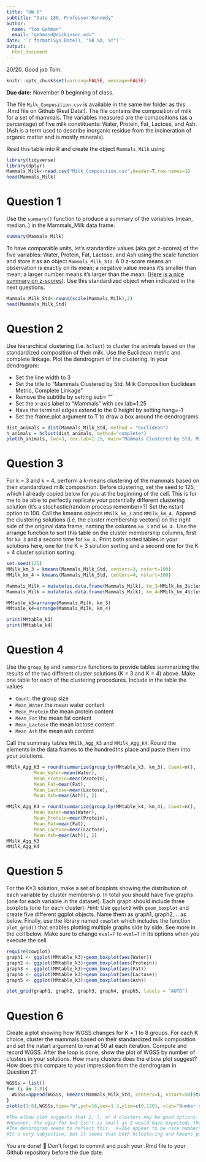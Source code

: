 ```yaml
---
title: "HW 6"
subtitle: "Data 180, Professor Kennedy"
author: 
  name: "Tom Gehman"
  email: "gehmand@dickinson.edu"
date: '`r format(Sys.Date(), "%B %d, %Y")`'
output: 
  html_document
---
```

20/20. Good job Tom. 
```r
knitr::opts_chunk$set(warning=FALSE, message=FALSE)
```

**Due date:** November 9 beginning of class.


The file `Milk_Composition.csv` is available in the same hw folder as this .Rmd file on Github (Real Data!). The file contains the composition of milk for a set of mammals. The variables measured are the compositions (as a percentage) of five milk constituents: Water, Protein, Fat, Lactose, and Ash. (Ash is a term used to describe inorganic residue from the incineration of organic matter and is mostly minerals).

Read this table into R and create the object `Mammals_Milk` using

```r
library(tidyverse)
library(dplyr)
Mammals_Milk<-read.csv("Milk_Composition.csv",header=T,row.names=1)
head(Mammals_Milk)
```

# Question 1
Use the `summary()` function to produce a summary of the variables (mean, median..) in the Mammals_Milk data frame.

```r
summary(Mammals_Milk)
```

To have comparable units, let's standardize values (aka get z-scores) of the five variables: Water, Protein, Fat, Lactose, and Ash using the scale function and store it as an object `Mammals_Milk_Std`. A 0 z-score means an observation is exactly on its mean; a negative value means it's smaller than mean; a larger number means it's larger than the mean. ([Here is a nice summary on z-scores](https://www.simplypsychology.org/z-score.html)). Use this standardized object when indicated in the next questions. 

```r
Mammals_Milk_Std<-round(scale(Mammals_Milk),2)
head(Mammals_Milk_Std)
```
# Question 2
Use hierarchical clustering (i.e. `hclust`) to cluster the animals based on the standardized composition of their milk. Use the Euclidean metric and complete linkage. Plot the dendrogram of the clustering. In your dendrogram: 

*	Set the line width to 3
*	Set the title to “Mammals Clustered by Std. Milk Composition \n Euclidean Metric, Complete Linkage”
*	Remove the subtitle by setting sub= ""
*	Set the x-axis label to “Mammals” with cex.lab=1.25
*	Have the terminal edges extend to the 0 height by setting hang=-1
*	Set the frame.plot argument to T to draw a box around the dendrograms

```r
dist_animals = dist(Mammals_Milk_Std, method = "euclidean")
h_animals = hclust(dist_animals, method="complete")
plot(h_animals, lwd=3, cex.lab=1.25, main="Mammals Clustered by Std. Milk Composition \n Euclidean Metric, Complete Linkage", hang=-1, xlab="Mammals", sub="", frame.plot=T)
```

# Question 3
For k = 3 and k = 4, perform a k-means clustering of the mammals based on their standardized milk composition. Before clustering, set the seed to 125, which I already copied below for you at the beginning of the cell. This is for me to be able to perfectly replicate your potentially different clustering solution (it's a stochastic/random process remember>?) Set the nstart option to 100. Call the kmeans objects `MMilk_km_3` and `MMilk_km_4.` Append the clustering solutions (i.e. the cluster membership vectors) on the right side of the original data frame, naming the columns `km_3` and `km_4.` Use the arrange function to sort this table on the cluster membership columns, first for `km_3` and a second time for `km_4.` Print both sorted tables in your solutions here, one for the K = 3 solution sorting and a second one for the K = 4 cluster solution sorting.

```r
set.seed(125)
MMilk_km_3 = kmeans(Mammals_Milk_Std, centers=3, nstart=100)
MMilk_km_4 = kmeans(Mammals_Milk_Std, centers=4, nstart=100)

Mammals_Milk = mutate(as.data.frame(Mammals_Milk), km_3=MMilk_km_3$cluster)
Mammals_Milk = mutate(as.data.frame(Mammals_Milk), km_4=MMilk_km_4$cluster)

MMtable_k3=arrange(Mammals_Milk, km_3)
MMtable_k4=arrange(Mammals_Milk, km_4)

print(MMtable_k3)
print(MMtable_k4)

```

# Question 4
Use the `group_by` and `summarize` functions to provide tables summarizing the results of the two different cluster solutions (K = 3 and K = 4) above. Make one table for each of the clustering procedures. Include in the table the values

*	`Count`: the group size
*	`Mean_Water` the mean water content
*	`Mean_Protein` the mean protein content
*	`Mean_Fat` the mean fat content
*	`Mean_Lactose` the mean lactose content
*	`Mean_Ash` the mean ash content

Call the summary tables `MMilk_Agg_K3` and `MMilk_Agg_K4`. Round the elements in the data frames to the hundredths place and paste them into your solutions.

```r
MMilk_Agg_K3 = round(summarize(group_by(MMtable_k3, km_3), Count=n(), 
          Mean_Water=mean(Water),
          Mean_Protein=mean(Protein), 
          Mean_Fat=mean(Fat), 
          Mean_Lactose=mean(Lactose), 
          Mean_Ash=mean(Ash)), 2)

MMilk_Agg_K4 = round(summarize(group_by(MMtable_k4, km_4), Count=n(), 
          Mean_Water=mean(Water),
          Mean_Protein=mean(Protein), 
          Mean_Fat=mean(Fat), 
          Mean_Lactose=mean(Lactose), 
          Mean_Ash=mean(Ash)), 2)
MMilk_Agg_K3
MMilk_Agg_K4
```
# Question 5
For the K=3 solution, make a set of boxplots showing the distribution of each variable by cluster membership. In total you should have five graphs (one for each variable in the dataset). Each graph should include three boxplots (one for each cluster). *Hint:* Use `ggplot2` with `geom_boxplot` and create five different ggplot objects. Name them as graph1, graph2,... as below. Finally, use the library named `cowplot` which includes the function `plot_grid()` that enables plotting multiple graphs side by side. See more in the cell below. Make sure to change `eval=F` to `eval=T` in its options when you execute the cell.

```r
require(cowplot)
graph1 <- ggplot(MMtable_k3)+geom_boxplot(aes(Water))
graph2 <- ggplot(MMtable_k3)+geom_boxplot(aes(Protein))
graph3 <- ggplot(MMtable_k3)+geom_boxplot(aes(Fat))
graph4 <- ggplot(MMtable_k3)+geom_boxplot(aes(Lactose))
graph5 <- ggplot(MMtable_k3)+geom_boxplot(aes(Ash))

plot_grid(graph1, graph2, graph3, graph4, graph5, labels = "AUTO")
```

# Question 6
Create a plot showing how WGSS changes for K = 1 to 8 groups. For each K choice, cluster the mammals based on their standardized milk composition and set the nstart argument to run at 50 at each iteration. Compute and record WGSS. After the loop is done, show the plot of WGSS by number of clusters in your solutions. How many clusters does the elbow plot suggest? How does this compare to your impression from the dendrogram in Question 2?

```r
WGSSs = list()
for (i in 1:8){
  WGSSs=append(WGSSs, kmeans(Mammals_Milk_Std, centers=i, nstart=50)$tot.withinss)
}
plot(c(1:8),WGSSs,type="b",pch=16,cex=1.3,ylim=c(0,120), xlab="Number of Groups",ylab="WGSS")

#The elbow plot suggests that 2, 3, or 4 clusters may be good options.  
#However, the wgss for k=3 isn't as small as I would have expected; the slope between k=2&3 is almost as low as between k=3&4; the curve isn't as smooth and rounded as normal.  
#The dendrogram seems to reflect this.  k=2&4 appear to be nice numbers of clusters, but k=3 clusters leaves one huge cluster and two little ones.  
#It's very subjective, but it seems that both hclustering and kmeans point to the idea that either 2 or 4 clusters are optimal and k=3 is ok but not quite as good/efficient.  
```


You are done! 🏁 Don't forget to commit and push your .Rmd file to your Github repository before the due date.


